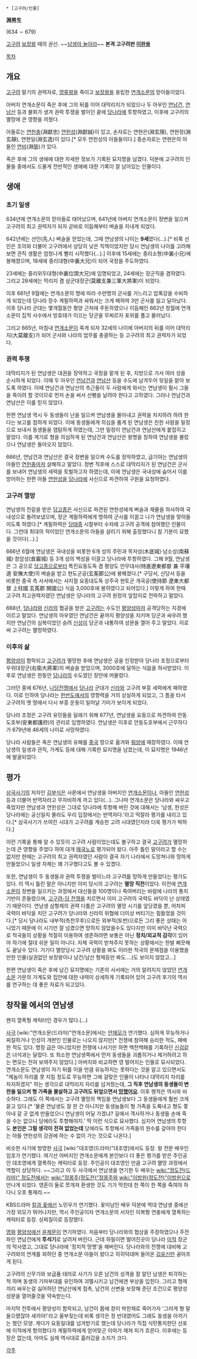  * [고구려/인물]

'''淵男生'''

(634 ∼ 679)

[[고구려]] [[보장왕]] 때의 권신. ~~[[남생이|남생아 놀아라]]~~ '''본격 고구려판 [[이완용]]'''

[[목차]]
== 개요 ==
[[고구려]] 말기의 권력자로, [[영류왕]]을 죽이고 [[보장왕]]을 옹립한 [[연개소문]]의 맏아들이었다.

아버지 연개소문이 죽은 후에 그의 뒤를 이어 대막리지가 되었으나 두 아우인 [[연남건]], [[연남산]] 등과 불화가 생겨 권력 투쟁을 벌이던 끝에 [[당나라]]에 투항하였고, 이후에 고구려의 멸망에 큰 영향을 끼쳤다.

아들로는 [[연헌충]](淵獻忠) [[연헌성]](淵獻誠)이 있고, 손자로는 연현은(淵玄隱), 연현정(淵玄靜), 연현일(淵玄逸)이 있다.[* 모두 연헌성의 아들들이다.] 증손자로는 연현은의 아들인 [[연비]](淵毖)가 있다.

죽은 후에 그의 생애에 대한 자세한 정보가 기록된 묘지명을 남겼다. 덕분에 고구려의 인물들 중에서도 드물게 전반적인 생애에 대한 기록이 잘 남아있는 인물이다.

== 생애 ==
=== 초기 일생 ===
634년에 연개소문의 맏아들로 태어났으며, 641년에 아버지 연개소문이 정변을 일으켜 고구려의 최고 권력자가 되자 곧바로 이듬해부터 벼슬을 지내게 되었다.

642년에는 선인(先人) 벼슬을 얻었는데, 그때 연남생의 나이는 '''9세'''였다(...).[* 비록 선인은 조의와 더불어 고구려에서 상당히 낮은 직책이었지만 당시 연남생의 나이를 고려해보면 관직 생활은 엄청나게 빨리 시작했다(...).] 이후에 15세에는 중리소형(中裏小兄)에 봉해졌으며, 18세에 중리대형(中裏大兄)이 되어 국정을 주도하였다.

23세에는 중리위두대형(中裏位頭大兄)에 임명되었고, 24세에는 장군직을 겸하였다. 그리고 28세에는 막리지 겸 삼군대장군(莫離支兼三軍大將軍)이 되었다. 

이후 661년 9월에는 연개소문의 명에 따라 수만명의 군사를 거느리고 압록강을 수비하게 되었는데 당나라 장수 계필하력과 싸워서는 크게 패하여 3만 군사를 잃고 달아났다. 이후 당나라 군대는 몇개월동안 평양 근처에 주둔하였으나 이듬해인 662년 정월에 연개소문이 집적 사수에서 방효태가 이끄는 당군을 무찌르자 포위를 풀고 물러났다.

그리고 665년, 마침내 [[연개소문]]이 죽게 되자 32세의 나이에 아버지의 뒤를 이어 대막리지(大莫離支)가 되어 군사와 나라의 업무를 총괄하는 등 고구려의 최고 권력자가 되었다.

=== 권력 투쟁 ===
대막리지가 된 연남생은 대권을 장악하고 국정을 맡게 된 후, 지방으로 가서 여러 성을 순시하게 되었다. 이때 두 아우인 [[연남건]]과 [[연남산]] 등을 수도에 남겨두어 뒷일을 맡아 보도록 하였다. 이때 연남건과 연남산의 측근들이 두 사람에게 와서는 연남생이 필시 그들을 죽이려 할 것이므로 먼저 손을 써서 선빵을 날려야 한다고 고하였다. 그러나 연남건과 연남산은 이를 믿지 않았다. 

한편 연남생 역시 두 동생들이 난을 일으켜 연남생을 몰아내고 권력을 차지하려 하려 한다는 보고를 접하게 되었다. 이에 동생들에게 의심을 품게 된 연남생은 친한 사람을 밀정으로 보내서 동생들을 염탐하게 하였는데, 그만 밀정이 연남건과 연남산에게 붙잡히고 말았다. 이를 계기로 형을 의심하게 된 연남건과 연남산은 왕명을 칭하여 연남생을 불렀으나 연남생은 돌아오지 않았다.

666년, 연남건과 연남산은 결국 정변을 일으켜 수도를 장악하였고, 급기야는 연남생의 아들인 [[연헌충]]마저 살해하고 말았다. 정변 직후에 스스로 대막리지가 된 연남건은 군사를 보내어 연남생의 세력을 토벌하고자 하였는데, 이에 연남생은 국내성에 숨어서 이를 방어하는 한편 아들 [[연헌성]]을 [[당나라]]에 사신으로 파견하여 구원을 요청하였다.

=== 고구려 멸망 ===
연남생의 전갈을 받은 [[당고종]]은 사신으로 파견된 연헌성에게 벼슬과 재물을 하사하여 국내성으로 돌려보냈으며, 장군 계필하력에게 명하여 군사를 이끌고 나가 연남생을 맞아들이도록 하였다.[* 계필하력은 [[당태종]] 시절부터 수차례 고구려 공격에 참여했던 인물이다. 그런데 최대의 적이었던 연개소문의 아들을 살리기 위해 출정했다니 참 기분이 묘했을 것이다(...).]

666년 6월에 연남생은 국내성을 비롯한 6개 성의 주민과 목저성(木底城)·남소성(南蘇城)·창암성(倉巖城) 등 3개 성의 백성을 이끌고 당나라에 투항하였다. 그해 9월, 연남생은 그 공으로 [[당고종]]으로부터 특진요동도독 겸 평양도 안무대사(特進遼東都督 兼 平壤道 安撫大使)의 벼슬을 받고 현도군공(玄莬郡公)에 봉해졌다.[* 구당서, 신당서 등을 비롯한 중국 측 사서에서는 사지절 요동대도독 상주국 현토군 개국공(使持節 遼東大都督 上柱國 玄菟郡 開國公) 식읍 3,000호에 봉하였다고 되어있다.] 이렇게 하여 한때 고구려 최고권력자였던 연남생은 당나라의 고구려 원정의 앞잡이로 전락하고 말았다.

668년, [[당나라]]와 [[신라]]의 협공을 받은 [[고구려]]는 수도인 [[평양성]]마저 공격당하는 지경에 이르고 말았다. 연남생의 아우였던 연남건은 끝까지 평양성을 지키며 당군과 싸우려 했지만 연남건의 심복이었던 승려 [[신성]]이 당군과 내통하여 성문을 열어 주고 말았다. 이로써 고구려는 멸망하였다.

=== 이후의 삶 ===
[[평양성]]이 함락되고 [[고구려]]가 멸망한 후에 연남생은 공을 인정받아 당나라 조정으로부터 우위대장군(右衛大將軍)의 벼슬을 받았으며, 3000호에 달하는 식읍을 하사받았다. 이후로 연남생은 한동안 [[당나라]]의 수도였던 장안에 머물렀다.

그러던 중에 676년, [[나당전쟁]]에서 [[당나라]] 군대가 [[신라]]와 고구려 부흥 세력에게 패하였다. 이로 인하여 당나라는 [[한반도]]에서의 영향력을 거의 상실하게 되었고, 그 틈을 타서 고구려의 옛 땅에서 다시 부흥 운동이 일어날 기미가 보이게 되었다.

당나라 조정은 고구려 유민들을 달래기 위해 677년, 연남생을 요동으로 파견하여 안동도호부(安東都護府)의 관리로 임명하였다. 연남생은 이후로 안동도호부에서 근무하다가 679년에 46세의 나이로 사망하였다.

당나라 사람들은 죽은 연남생의 유해를 [[중국]] 땅으로 옮겨와 [[뤄양]]에 매장하였다. 이때 연남생의 일생과 관직, 가계도 등에 대해 기록한 묘지명을 남겼는데, 이 묘지명은 1946년에 발굴되었다.

== 평가 ==
[[삼국사기]]의 저자인 [[김부식]]은 사론에서 연남생을 아버지인 [[연개소문]]이나, 아들인 [[연헌성]] 등과 더불어 반역자라고 무자비하게 까고 있다(...). 그나마 연개소문은 당나라와 싸우고 죽었지만 연남생과 연헌성은 그대로 당나라에 투항해 버린 것에 대해서는 '남생, 헌성은 당나라에는 공신일지 몰라도 우리 입장에서는 반역자다.'라고 딱잘라 평가를 내리고 있다.[* 삼국사기가 쓰여진 시대가 고구려를 계승한 고려 시대였던지라 더욱 평가가 박하다.]

이런 기록을 통해 알 수 있듯이 고구려 사람이었는데도 불구하고 결국 [[고구려]]가 멸망하는데 큰 영향을 주었다 하여 대개 [[매국노]]로 평가되어 왔다. 아주 틀린 말이라고 할 수는 없지만 한때는 고구려의 최고 권력자였던 사람이 결국 자기 나라에서 도망쳐나와 망하게 만들었으니 일생 자체는 꽤 기구했다고도 볼 수 있겠다.

또한, 연남생이 두 동생들과 권력 투쟁을 벌이느라 고구려를 망하게 만들었다는 평가도 있다. 이 역시 틀린 말은 아니지만 이미 당시의 고구려는 '''멸망 직전'''이었다. 이전에 [[연개소문]]이 정변을 일으키는 과정에서 대신들을 100명이나 죽여버리는 바람에 나라의 통치 기반이 흔들렸으며, [[고구려-당 전쟁]]을 치르면서 이미 고구려의 국력도 바닥이 난 상태였기 때문이다. 연남생 삼형제의 권력 다툼은 고구려의 멸망 시기를 앞당겼을 뿐, 어차피 국력이 바닥을 치던 고구려가 당나라와 신라의 위협에 더이상 버티기는 힘들었을 것이다.[* 당시 당나라도 내부적(측천무후)으로든 외부적(토번)으로든 그리 좋은 상태는 아니었기 때문에 이 시기만 잘 넘겼으면 망하지 않았을수도 있다지만 이미 바닥난 국력으로 적국들의 상황을 적절히 이용하여 생존하려면 보통은 아닌 '''정치/외교적 감각'''이 있어야 하기에 절대 쉬운 일이 아니다. 자체 국력이 받쳐주지 못하는 상황에서는 한발 삐끗해도 끝날수 있다. 거기다 멸망당시 고구려 상황을 봐도 이러한 적국의 문제점을 이용했을 만한 인물(실권없던 보장왕이나 남건/남산 형제등만 봐도....)도 보이지 않았고...]

한편 연남생이 죽은 후에 남긴 묘지명에는 기존의 사서에는 거의 알려지지 않았던 [[연개소문]] 가문의 가계도와 집안에 대한 내력이 상세하게 기록되어 있어 고구려 후기의 역사를 연구하는 데 좋은 자료가 되고있다.

== 창작물 에서의 연남생 ==
왠지 열폭형 캐릭터인 경우가 많다.(...)

[[사극]] [wiki:"연개소문(드라마)"연개소문]에서는 [[안재모]]가 연기했다. 심하게 무능하거나 찌질하거나 인성이 개판인 인물로는 나오지 않지만[* 전쟁에 참여해 승리한 적도, 패배한 적도 있다. 명장 급은 아니었지만 전쟁에 나서기만 하면 백전백패를 기록하던 [[신검]]같은 녀석과는 달랐다. 또 최소한 연남생쪽에서 먼저 동생들을 괴롭히거나 제거하려고 하는 면모는 전혀 보여주지 않았다.] 아버지와 비교하면 영 떨어지는 인물로 묘사되었다. 연개소문도 연남생이 자기 뒤를 이을 만큼 유능하지는 못하다는 것을 알고 있으면서도 "제놈이 자리를 못 지킬 정도로 무능하면 그에 걸맞은 인물이 나타나 대막리지 자리를 차지하겠지" 하는 생각으로 대막리지 자리를 넘겨줬는데, '''그 직후 연남생의 동생들이 변란을 일으켜 형 가족을 몰살하고 고구려도 뒤엎으면서 [[망했어요]]'''. 이후 행적은 역사와 비슷하다. 그래도 이 쪽에서는 고구려 멸망의 책임을 연남생보다 그 동생들에게 훨씬 크게 묻고 있다.[* '물론 연남생도 잘 한 건 아니지만 동생놈들이 형 가족을 도륙내고 형도 쫓아내 갈 곳 없게 만들었으니 연남생이 어딜 가겠냐? 길에서 객사하거나 동생들 손에 죽을 수는 없으니 당에라도 투항해야지.' 딱 이런 식으로 묘사했다. 심지어 연남생의 투항도 '''본인은 그럴 생각이 전혀 없었는데''' 당에라도 투항해서 가족들의 원수를 갚아야 한다는 아들 연헌성의 강권에 하는 수 없이 가는 것으로 나온다.]

비슷한 사기에 방영한 [[사극]] [wiki:"대조영(드라마)"대조영]에서도 등장. 왕 전문 배우인 임호가 연기했다. 여기선 아버지인 연개소문에게 본인보다 더 좋은 평가를 받은 주인공인  대조영에게 열폭하는 캐릭터로 등장. 주인공이 대조영인 만큼 고구려 멸망 과정에서 역할이 상당하다. ~~그리고 이 두 사극에서 연남생을 연기한 두 배우는 [[wiki:"정도전(드라마)" 정도전]]에서는 [[wiki:"정몽주(정도전)"정몽주]]와 [[wiki:"이방원(정도전)"이방원]]으로 만나게 되었다. 영혼이 둘로 쪼개져 환생한 것도 기가 막힌데 한 쪽이 한 쪽을 죽여야 하다니 오호 통재라.~~

KBS드라마 [[칼과 꽃]]에선 노민우가 연기했다. 꽃미남인 배우 덕분에 역대 연남생 중에선 가장 외모가 뛰어나지만, 역시 주인공이자 연개소문의 서자인 이복형 연충에게 열폭하는 캐릭터로 등장. 상찌질이로 등장했다. 

[[영화]] [[평양성]]에선 [[윤제문]]이 연기하였다. 처음부터 당나라와의 협상을 주장하였으나 주전파인 연남건에게 '''투석기'''로 날려져 버린다. 근데 하필이면 떨어진곳이 당나라 [[이적]] 장군의 막사였고, 그대로 당나라에 '정치적 망명'을 해버린다. 당나라와의 전쟁에 대비해 고구려와의 연계를 꾀하던 중 연개소문 아들이 왔다고 히히덕대며 들어온 [[김유신]]만 골아프게 된다.

고구려의 신무기와 보급품 테러로 사기가 오른 남건의 성격을 잘 알던 남생은 퇴각하는척 하며 동생의 기마부대를 유인하여 괴멸시키고 남건에겐 부상을 입힌다. 그리고 형제끼리 싸우는걸 싫어하던 연남산에게 접촉, 남건의 신변을 보장해 준단 조건으로 평양성 성문을 열어줄것을 약속받는다.

마지막 전투에서 평양성이 함락되고, 남건이 몸에 창이 박힌채로 죽어가자 '그러게 형 말 들으랬잖아 새끼야!'라고 울부짖는데 비록 생각은 정 반대였어도 그래도 동생을 아끼기는 했던 모양. 게다가 요동일대를 넘겨받기로 했는데 당나라가 직접 식민통치한단 선포에 이적에게 항의했다가 계필하력에게 얻어맞곤 이마가 깨져 피가 흐른다. 이후에는 등장은 없는데, 아마도 실제 역사대로 흘러갔을 소지가 크다.

[[각주]]
